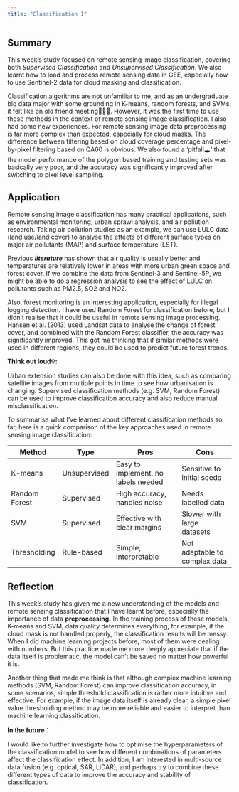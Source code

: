 ```yaml
---
title: "Classification I"
---
```


## Summary

This week's study focused on remote sensing image classification, covering both *Supervised Classification* and *Unsupervised Classification*. We also learnt how to load and process remote sensing data in GEE, especially how to use Sentinel-2 data for cloud masking and classification.

Classification algorithms are not unfamiliar to me, and as an undergraduate big data major with some grounding in K-means, random forests, and SVMs, it felt like an old friend meeting🧑‍🤝‍🧑. However, it was the first time to use these methods in the context of remote sensing image classification. I also had some new experiences. For remote sensing image data preprocessing is far more complex than expected, especially for cloud masks. The difference between filtering based on cloud coverage percentage and pixel-by-pixel filtering based on QA60 is obvious. We also found a ‘pitfall🕳️’ that the model performance of the polygon based training and testing sets was basically very poor, and the accuracy was significantly improved after switching to pixel level sampling.

## Application

Remote sensing image classification has many practical applications, such as environmental monitoring, urban sprawl analysis, and air pollution research. Taking air pollution studies as an example, we can use LULC data (land use/land cover) to analyse the effects of different surface types on major air pollutants (MAP) and surface temperature (LST).

Previous ***literature*** has shown that air quality is usually better and temperatures are relatively lower in areas with more urban green space and forest cover. If we combine the data from Sentinel-3 and Sentinel-5P, we might be able to do a regression analysis to see the effect of LULC on pollutants such as PM2.5, SO2 and NO2.

Also, forest monitoring is an interesting application, especially for illegal logging detection. I have used Random Forest for classification before, but I didn't realise that it could be useful in remote sensing image processing. Hansen et al. (2013) used Landsat data to analyse the change of forest cover, and combined with the Random Forest classifier, the accuracy was significantly improved. This got me thinking that if similar methods were used in different regions, they could be used to predict future forest trends.

**Think out loud💡:**

Urban extension studies can also be done with this idea, such as comparing satellite images from multiple points in time to see how urbanisation is changing. Supervised classification methods (e.g. SVM, Random Forest) can be used to improve classification accuracy and also reduce manual misclassification.

To summarise what I’ve learned about different classification methods so far, here is a quick comparison of the key approaches used in remote sensing image classification:

| Method        | Type         | Pros                                | Cons                          |
|---------------|--------------|-------------------------------------|-------------------------------|
| K-means       | Unsupervised | Easy to implement, no labels needed | Sensitive to initial seeds    |
| Random Forest | Supervised   | High accuracy, handles noise        | Needs labelled data           |
| SVM           | Supervised   | Effective with clear margins        | Slower with large datasets    |
| Thresholding  | Rule-based   | Simple, interpretable               | Not adaptable to complex data |

## Reflection

This week's study has given me a new understanding of the models and remote sensing classification that I have learnt before, especially the importance of data **preprocessing.** In the training process of these models, K-means and SVM, data quality determines everything, for example, if the cloud mask is not handled properly, the classification results will be messy. When I did machine learning projects before, most of them were dealing with numbers. But this practice made me more deeply appreciate that if the data itself is problematic, the model can't be saved no matter how powerful it is.

Another thing that made me think is that although complex machine learning methods (SVM, Random Forest) can improve classification accuracy, in some scenarios, simple threshold classification is rather more intuitive and effective. For example, if the image data itself is already clear, a simple pixel value thresholding method may be more reliable and easier to interpret than machine learning classification.

**In the future：**

I would like to further investigate how to optimise the hyperparameters of the classification model to see how different combinations of parameters affect the classification effect. In addition, I am interested in multi-source data fusion (e.g. optical, SAR, LiDAR), and perhaps try to combine these different types of data to improve the accuracy and stability of classification.
